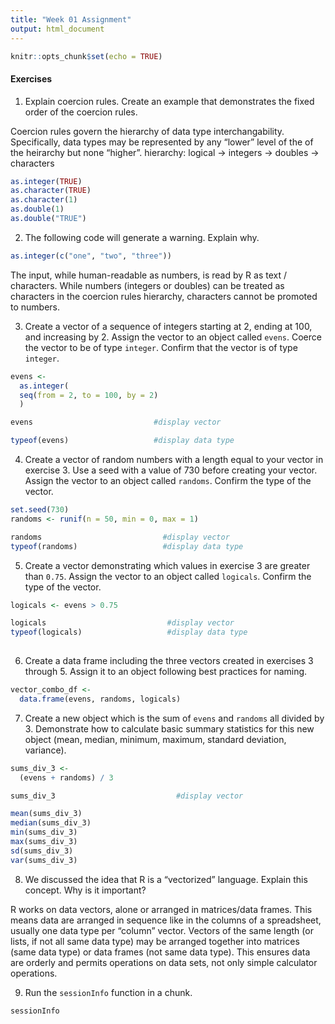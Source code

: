 ```yaml
---
title: "Week 01 Assignment"
output: html_document
---
```


```r
knitr::opts_chunk$set(echo = TRUE)
```

#### Exercises

1.  Explain coercion rules. Create an example that demonstrates the fixed order of the coercion rules.

Coercion rules govern the hierarchy of data type interchangability. Specifically, data types may be represented by any "lower" level of the of the heirarchy but none "higher".
hierarchy: logical -> integers -> doubles -> characters
```r
as.integer(TRUE)
as.character(TRUE)
as.character(1)
as.double(1)
as.double("TRUE")
```

2.  The following code will generate a warning. Explain why.

```r
as.integer(c("one", "two", "three"))
```
The input, while human-readable as numbers, is read by R as text / characters. While numbers (integers or doubles) can be treated as characters in the coercion rules hierarchy, characters cannot be promoted to numbers. 


3.  Create a vector of a sequence of integers starting at 2, ending at 100, and increasing by 2. Assign the vector to an object called `evens`. Coerce the vector to be of type `integer`. Confirm that the vector is of type `integer`.

```r
evens <-
  as.integer(
  seq(from = 2, to = 100, by = 2)
  )

evens                           #display vector

typeof(evens)                   #display data type
```

4.  Create a vector of random numbers with a length equal to your vector in exercise 3. Use a seed with a value of 730 before creating your vector. Assign the vector to an object called `randoms`. Confirm the type of the vector.

```r

set.seed(730)
randoms <- runif(n = 50, min = 0, max = 1)

randoms                           #display vector
typeof(randoms)                   #display data type
```

5.  Create a vector demonstrating which values in exercise 3 are greater than `0.75`. Assign the vector to an object called `logicals`. Confirm the type of the vector.

```r
logicals <- evens > 0.75

logicals                           #display vector
typeof(logicals)                   #display data type
  
```

6.  Create a data frame including the three vectors created in exercises 3 through 5. Assign it to an object following best practices for naming.

```r
vector_combo_df <-
  data.frame(evens, randoms, logicals)
```

7.  Create a new object which is the sum of `evens` and `randoms` all divided by 3. Demonstrate how to calculate basic summary statistics for this new object (mean, median, minimum, maximum, standard deviation, variance).

```r
sums_div_3 <-
  (evens + randoms) / 3

sums_div_3                           #display vector

mean(sums_div_3)
median(sums_div_3)
min(sums_div_3)
max(sums_div_3)
sd(sums_div_3)
var(sums_div_3)
```

8.  We discussed the idea that R is a "vectorized" language. Explain this concept. Why is it important?

R works on data vectors, alone or arranged in matrices/data frames. This means data are arranged in sequence like in the columns of a spreadsheet, usually one data type per "column" vector. Vectors of the same length (or lists, if not all same data type) may be arranged together into matrices (same data type) or data frames (not same data type). This ensures data are orderly and permits operations on data sets, not only simple calculator operations.

9.  Run the `sessionInfo` function in a chunk.

```r
sessionInfo
```
